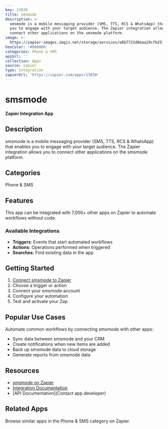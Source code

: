 ```yaml
---
key: 13030
title: smsmode
description: >-
  smsmode is a mobile messaging provider (SMS, TTS, RCS & WhatsApp) that enables
  you to engage with your target audience. The Zapier integration allows you to
  connect other applications on the smsmode platform.
image: >-
  https://zapier-images.imgix.net/storage/services/a6b7721d8eaa29cfb2513fb090c99757.png?auto=format%2Ccompress&ixlib=python-3.0.0&q=50
hexColor: '#000000'
categories: Phone & SMS
apiUrl: ''
collection: Apps
source: zapier
type: Integration
zapierUrl: 'https://zapier.com/apps/13030'
---
```

# smsmode

**Zapier Integration App**

## Description

smsmode is a mobile messaging provider (SMS, TTS, RCS & WhatsApp) that enables you to engage with your target audience. The Zapier integration allows you to connect other applications on the smsmode platform.

## Categories

Phone & SMS

## Features

This app can be integrated with 7,000+ other apps on Zapier to automate workflows without code.

### Available Integrations

- **Triggers**: Events that start automated workflows
- **Actions**: Operations performed when triggered
- **Searches**: Find existing data in the app

## Getting Started

1. [Connect smsmode to Zapier](https://zapier.com/apps/13030)
2. Choose a trigger or action
3. Connect your smsmode account
4. Configure your automation
5. Test and activate your Zap

## Popular Use Cases

Automate common workflows by connecting smsmode with other apps:

- Sync data between smsmode and your CRM
- Create notifications when new items are added
- Back up smsmode data to cloud storage
- Generate reports from smsmode data

## Resources

- [smsmode on Zapier](https://zapier.com/apps/13030)
- [Integration Documentation](https://zapier.com/apps/13030/integrations)
- [API Documentation](Contact app developer)

## Related Apps

Browse similar apps in the Phone & SMS category on Zapier.
